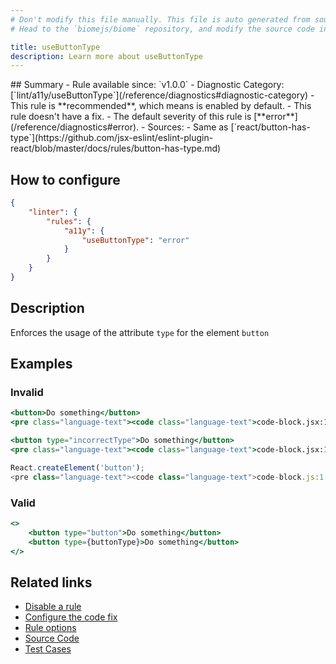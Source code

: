```yaml
---
# Don't modify this file manually. This file is auto generated from source, and you will lose your changes next time the website is built.
# Head to the `biomejs/biome` repository, and modify the source code in there.

title: useButtonType
description: Learn more about useButtonType
---
```


<Tabs>
<TabItem label="JSX and TSX" icon="seti:javascript">
## Summary
- Rule available since: `v1.0.0`
- Diagnostic Category: [`lint/a11y/useButtonType`](/reference/diagnostics#diagnostic-category)
- This rule is **recommended**, which means is enabled by default.
- This rule doesn't have a fix.
- The default severity of this rule is [**error**](/reference/diagnostics#error).
- Sources: 
  - Same as [`react/button-has-type`](https://github.com/jsx-eslint/eslint-plugin-react/blob/master/docs/rules/button-has-type.md)

## How to configure
```json title="biome.json"
{
	"linter": {
		"rules": {
			"a11y": {
				"useButtonType": "error"
			}
		}
	}
}

```
## Description
Enforces the usage of the attribute `type` for the element `button`

## Examples

### Invalid

```jsx
<button>Do something</button>
<pre class="language-text"><code class="language-text">code-block.jsx:1:1 <a href="https://biomejs.dev/linter/rules/use-button-type">lint/a11y/useButtonType</a> ━━━━━━━━━━━━━━━━━━━━━━━━━━━━━━━━━━━━━━━━━━━━━━━━━━━━━━━━━<br /><br />  <strong><span style="color: Tomato;">✖</span></strong> <span style="color: Tomato;">Provide an explicit </span><span style="color: Tomato;"><strong>type</strong></span><span style="color: Tomato;"> prop for the </span><span style="color: Tomato;"><strong>button</strong></span><span style="color: Tomato;"> element.</span><br />  <br />  <strong><span style="color: Tomato;">&gt;</span></strong> <strong>1 │ </strong>&lt;button&gt;Do something&lt;/button&gt;<br />   <strong>   │ </strong><strong><span style="color: Tomato;">^</span></strong><strong><span style="color: Tomato;">^</span></strong><strong><span style="color: Tomato;">^</span></strong><strong><span style="color: Tomato;">^</span></strong><strong><span style="color: Tomato;">^</span></strong><strong><span style="color: Tomato;">^</span></strong><strong><span style="color: Tomato;">^</span></strong><strong><span style="color: Tomato;">^</span></strong><br />    <strong>2 │ </strong><br />  <br />  <strong><span style="color: lightgreen;">ℹ</span></strong> <span style="color: lightgreen;">The default </span><span style="color: lightgreen;"><strong>type</strong></span><span style="color: lightgreen;"> of a button is </span><span style="color: lightgreen;"><strong>submit</strong></span><span style="color: lightgreen;">, which causes the submission of a form when placed inside a `form` element. This is likely not the behaviour that you want inside a React application.</span><br />  <br />  <strong><span style="color: lightgreen;">ℹ</span></strong> <span style="color: lightgreen;">Allowed button types are: </span><span style="color: lightgreen;"><strong>submit</strong></span><span style="color: lightgreen;">, </span><span style="color: lightgreen;"><strong>button</strong></span><span style="color: lightgreen;"> or </span><span style="color: lightgreen;"><strong>reset</strong></span><br />  <br /></code></pre>

```

```jsx
<button type="incorrectType">Do something</button>
<pre class="language-text"><code class="language-text">code-block.jsx:1:14 <a href="https://biomejs.dev/linter/rules/use-button-type">lint/a11y/useButtonType</a> ━━━━━━━━━━━━━━━━━━━━━━━━━━━━━━━━━━━━━━━━━━━━━━━━━━━━━━━━<br /><br />  <strong><span style="color: Tomato;">✖</span></strong> <span style="color: Tomato;">Provide a valid </span><span style="color: Tomato;"><strong>type</strong></span><span style="color: Tomato;"> prop for the </span><span style="color: Tomato;"><strong>button</strong></span><span style="color: Tomato;"> element.</span><br />  <br />  <strong><span style="color: Tomato;">&gt;</span></strong> <strong>1 │ </strong>&lt;button type=&quot;incorrectType&quot;&gt;Do something&lt;/button&gt;<br />   <strong>   │ </strong>             <strong><span style="color: Tomato;">^</span></strong><strong><span style="color: Tomato;">^</span></strong><strong><span style="color: Tomato;">^</span></strong><strong><span style="color: Tomato;">^</span></strong><strong><span style="color: Tomato;">^</span></strong><strong><span style="color: Tomato;">^</span></strong><strong><span style="color: Tomato;">^</span></strong><strong><span style="color: Tomato;">^</span></strong><strong><span style="color: Tomato;">^</span></strong><strong><span style="color: Tomato;">^</span></strong><strong><span style="color: Tomato;">^</span></strong><strong><span style="color: Tomato;">^</span></strong><strong><span style="color: Tomato;">^</span></strong><strong><span style="color: Tomato;">^</span></strong><strong><span style="color: Tomato;">^</span></strong><br />    <strong>2 │ </strong><br />  <br />  <strong><span style="color: lightgreen;">ℹ</span></strong> <span style="color: lightgreen;">The default </span><span style="color: lightgreen;"><strong>type</strong></span><span style="color: lightgreen;"> of a button is </span><span style="color: lightgreen;"><strong>submit</strong></span><span style="color: lightgreen;">, which causes the submission of a form when placed inside a `form` element. This is likely not the behaviour that you want inside a React application.</span><br />  <br />  <strong><span style="color: lightgreen;">ℹ</span></strong> <span style="color: lightgreen;">Allowed button types are: </span><span style="color: lightgreen;"><strong>submit</strong></span><span style="color: lightgreen;">, </span><span style="color: lightgreen;"><strong>button</strong></span><span style="color: lightgreen;"> or </span><span style="color: lightgreen;"><strong>reset</strong></span><br />  <br /></code></pre>

```

```js
React.createElement('button');
<pre class="language-text"><code class="language-text">code-block.js:1:21 <a href="https://biomejs.dev/linter/rules/use-button-type">lint/a11y/useButtonType</a> ━━━━━━━━━━━━━━━━━━━━━━━━━━━━━━━━━━━━━━━━━━━━━━━━━━━━━━━━━<br /><br />  <strong><span style="color: Tomato;">✖</span></strong> <span style="color: Tomato;">Provide an explicit </span><span style="color: Tomato;"><strong>type</strong></span><span style="color: Tomato;"> prop for the </span><span style="color: Tomato;"><strong>button</strong></span><span style="color: Tomato;"> element.</span><br />  <br />  <strong><span style="color: Tomato;">&gt;</span></strong> <strong>1 │ </strong>React.createElement('button');<br />   <strong>   │ </strong>                    <strong><span style="color: Tomato;">^</span></strong><strong><span style="color: Tomato;">^</span></strong><strong><span style="color: Tomato;">^</span></strong><strong><span style="color: Tomato;">^</span></strong><strong><span style="color: Tomato;">^</span></strong><strong><span style="color: Tomato;">^</span></strong><strong><span style="color: Tomato;">^</span></strong><strong><span style="color: Tomato;">^</span></strong><br />    <strong>2 │ </strong><br />  <br />  <strong><span style="color: lightgreen;">ℹ</span></strong> <span style="color: lightgreen;">The default </span><span style="color: lightgreen;"><strong>type</strong></span><span style="color: lightgreen;"> of a button is </span><span style="color: lightgreen;"><strong>submit</strong></span><span style="color: lightgreen;">, which causes the submission of a form when placed inside a `form` element. This is likely not the behaviour that you want inside a React application.</span><br />  <br />  <strong><span style="color: lightgreen;">ℹ</span></strong> <span style="color: lightgreen;">Allowed button types are: </span><span style="color: lightgreen;"><strong>submit</strong></span><span style="color: lightgreen;">, </span><span style="color: lightgreen;"><strong>button</strong></span><span style="color: lightgreen;"> or </span><span style="color: lightgreen;"><strong>reset</strong></span><br />  <br /></code></pre>

```

### Valid

```jsx
<>
    <button type="button">Do something</button>
    <button type={buttonType}>Do something</button>
</>
```

## Related links

- [Disable a rule](/linter/#disable-a-rule)
- [Configure the code fix](/linter#configure-the-code-fix)
- [Rule options](/linter/#rule-options)
- [Source Code](https://github.com/biomejs/biome/blob/main/crates/biome_js_analyze/src/lint/a11y/use_button_type.rs)
- [Test Cases](https://github.com/biomejs/biome/blob/main/crates/biome_js_analyze/tests/specs/a11y/useButtonType)

</TabItem>
</Tabs>

